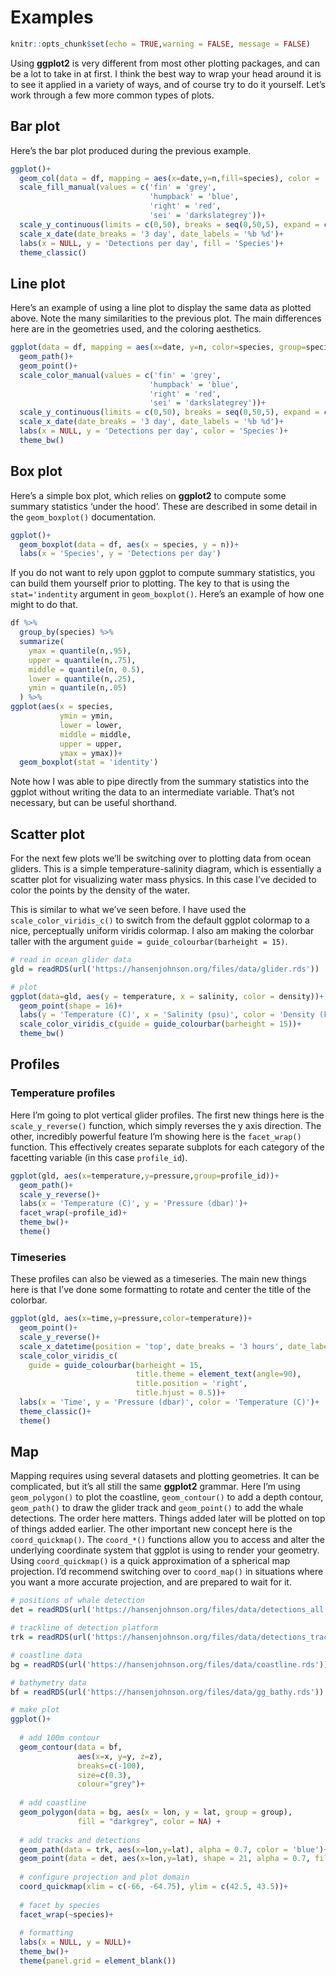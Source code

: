 # Examples

```r
knitr::opts_chunk$set(echo = TRUE,warning = FALSE, message = FALSE)
```

Using **ggplot2** is very different from most other plotting packages, and can be a lot to take in at first. I think the best way to wrap your head around it is to see it applied in a variety of ways, and of course try to do it yourself. Let's work through a few more common types of plots.

## Bar plot

Here's the bar plot produced during the previous example.

```r
ggplot()+
  geom_col(data = df, mapping = aes(x=date,y=n,fill=species), color = 'black')+
  scale_fill_manual(values = c('fin' = 'grey', 
                               'humpback' = 'blue', 
                               'right' = 'red', 
                               'sei' = 'darkslategrey'))+
  scale_y_continuous(limits = c(0,50), breaks = seq(0,50,5), expand = c(0,0))+
  scale_x_date(date_breaks = '3 day', date_labels = '%b %d')+
  labs(x = NULL, y = 'Detections per day', fill = 'Species')+
  theme_classic()
```


##  Line plot

Here's an example of using a line plot to display the same data as plotted above. Note the many similarities to the previous plot. The main differences here are in the geometries used, and the coloring aesthetics.

```r
ggplot(data = df, mapping = aes(x=date, y=n, color=species, group=species))+
  geom_path()+
  geom_point()+
  scale_color_manual(values = c('fin' = 'grey', 
                               'humpback' = 'blue', 
                               'right' = 'red', 
                               'sei' = 'darkslategrey'))+
  scale_y_continuous(limits = c(0,50), breaks = seq(0,50,5), expand = c(0,0))+
  scale_x_date(date_breaks = '3 day', date_labels = '%b %d')+
  labs(x = NULL, y = 'Detections per day', color = 'Species')+
  theme_bw()
```

## Box plot

Here's a simple box plot, which relies on **ggplot2** to compute some summary statistics 'under the hood'. These are described in some detail in the `geom_boxplot()` documentation.

```r
ggplot()+
  geom_boxplot(data = df, aes(x = species, y = n))+
  labs(x = 'Species', y = 'Detections per day')
```

If you do not want to rely upon ggplot to compute summary statistics, you can build them yourself prior to plotting. The key to that is using the `stat='indentity` argument in `geom_boxplot()`. Here's an example of how one might to do that.

```r
df %>%
  group_by(species) %>%
  summarize(
    ymax = quantile(n,.95),
    upper = quantile(n,.75),
    middle = quantile(n, 0.5),
    lower = quantile(n,.25),
    ymin = quantile(n,.05)
  ) %>%
ggplot(aes(x = species,
           ymin = ymin, 
           lower = lower, 
           middle = middle, 
           upper = upper, 
           ymax = ymax))+
  geom_boxplot(stat = 'identity')
```

Note how I was able to pipe directly from the summary statistics into the ggplot without writing the data to an intermediate variable. That's not necessary, but can be useful shorthand.
  
## Scatter plot

For the next few plots we'll be switching over to plotting data from ocean gliders. This is a simple temperature-salinity diagram, which is essentially a scatter plot for visualizing water mass physics. In this case I've decided to color the points by the density of the water.

This is similar to what we've seen before. I have used the `scale_color_viridis_c()` to switch from the default ggplot colormap to a nice, perceptually uniform viridis colormap. I also am making the colorbar taller with the argument `guide = guide_colourbar(barheight = 15)`.

```r
# read in ocean glider data
gld = readRDS(url('https://hansenjohnson.org/files/data/glider.rds'))

# plot
ggplot(data=gld, aes(y = temperature, x = salinity, color = density))+
  geom_point(shape = 16)+
  labs(y = 'Temperature (C)', x = 'Salinity (psu)', color = 'Density (kg/m3)')+
  scale_color_viridis_c(guide = guide_colourbar(barheight = 15))+
  theme_bw()
```
  
## Profiles

### Temperature profiles

Here I'm going to plot vertical glider profiles. The first new things here is the `scale_y_reverse()` function, which simply reverses the y axis direction. The other, incredibly powerful feature I'm showing here is the `facet_wrap()` function. This effectively creates separate subplots for each category of the facetting variable (in this case `profile_id`).

```r
ggplot(gld, aes(x=temperature,y=pressure,group=profile_id))+
  geom_path()+
  scale_y_reverse()+
  labs(x = 'Temperature (C)', y = 'Pressure (dbar)')+
  facet_wrap(~profile_id)+
  theme_bw()+
  theme()
```

### Timeseries

These profiles can also be viewed as a timeseries. The main new things here is that I've done some formatting to rotate and center the title of the colorbar.

```r
ggplot(gld, aes(x=time,y=pressure,color=temperature))+
  geom_point()+
  scale_y_reverse()+
  scale_x_datetime(position = 'top', date_breaks = '3 hours', date_labels = '%H:%M')+
  scale_color_viridis_c(
    guide = guide_colourbar(barheight = 15,
                            title.theme = element_text(angle=90),
                            title.position = 'right', 
                            title.hjust = 0.5))+
  labs(x = 'Time', y = 'Pressure (dbar)', color = 'Temperature (C)')+
  theme_classic()+
  theme()
```

## Map

Mapping requires using several datasets and plotting geometries. It can be complicated, but it's all still the same **ggplot2** grammar. Here I'm using `geom_polygon()` to plot the coastline, `geom_contour()` to add a depth contour, `geom_path()` to draw the glider track and `geom_point()` to add the whale detections. The order here matters. Things added later will be plotted on top of things added earlier. The other important new concept here is the `coord_quickmap()`. The `coord_*()` functions allow you to access and alter the underlying coordinate system that ggplot is using to render your geometry. Using `coord_quickmap()` is a quick approximation of a spherical map projection. I'd recommend switching over to `coord_map()` in situations where you want a more accurate projection, and are prepared to wait for it. 

```r
# positions of whale detection
det = readRDS(url('https://hansenjohnson.org/files/data/detections_all.rds'))

# trackline of detection platform
trk = readRDS(url('https://hansenjohnson.org/files/data/detections_track.rds'))

# coastline data
bg = readRDS(url('https://hansenjohnson.org/files/data/coastline.rds'))

# bathymetry data
bf = readRDS(url('https://hansenjohnson.org/files/data/gg_bathy.rds'))

# make plot
ggplot()+
  
  # add 100m contour
  geom_contour(data = bf, 
               aes(x=x, y=y, z=z),
               breaks=c(-100),
               size=c(0.3),
               colour="grey")+
  
  # add coastline
  geom_polygon(data = bg, aes(x = lon, y = lat, group = group), 
               fill = "darkgrey", color = NA) + 
  
  # add tracks and detections
  geom_path(data = trk, aes(x=lon,y=lat), alpha = 0.7, color = 'blue')+
  geom_point(data = det, aes(x=lon,y=lat), shape = 21, alpha = 0.7, fill = 'red')+
  
  # configure projection and plot domain
  coord_quickmap(xlim = c(-66, -64.75), ylim = c(42.5, 43.5))+
  
  # facet by species
  facet_wrap(~species)+
  
  # formatting
  labs(x = NULL, y = NULL)+
  theme_bw()+
  theme(panel.grid = element_blank())
```
